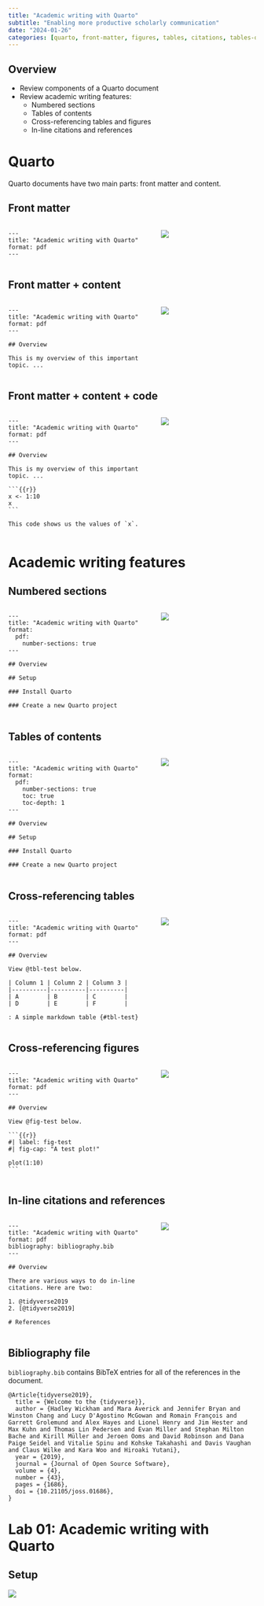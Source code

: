```yaml
---
title: "Academic writing with Quarto"
subtitle: "Enabling more productive scholarly communication"
date: "2024-01-26"
categories: [quarto, front-matter, figures, tables, citations, tables-of-contents, cross-references, code, code-blocks]
---
```


## Overview

- Review components of a Quarto document
- Review academic writing features:
  - Numbered sections
  - Tables of contents
  - Cross-referencing tables and figures
  - In-line citations and references

# Quarto

Quarto documents have two main parts: front matter and content.

## Front matter

:::: {.columns}
::: {.column width="60%"}
```quarto
---
title: "Academic writing with Quarto"
format: pdf
---
```
:::

::: {.column width="40%"}
![](images/front-matter.png)
:::
::::



## Front matter + content

:::: {.columns}
::: {.column width="60%"}
```.quarto
---
title: "Academic writing with Quarto"
format: pdf
---

## Overview

This is my overview of this important topic. ...
```
:::

::: {.column width="40%"}
![](images/front-matter-content.png)
:::
::::


## Front matter + content + code

:::: {.columns}
::: {.column width="60%"}
````.quarto
---
title: "Academic writing with Quarto"
format: pdf
---

## Overview

This is my overview of this important topic. ...

```{{r}}
x <- 1:10
x
```

This code shows us the values of `x`.
````
:::

::: {.column width="40%"}
![](images/front-matter-content-code.png)
:::
::::

# Academic writing features

## Numbered sections

:::: {.columns}
::: {.column width="60%"}

```.quarto
---
title: "Academic writing with Quarto"
format:
  pdf:
    number-sections: true
---

## Overview

## Setup

### Install Quarto

### Create a new Quarto project
```
:::

::: {.column width="40%"}
![](images/numbered-sections.png)
:::
::::

## Tables of contents

:::: {.columns}
::: {.column width="60%"}
```.quarto
---
title: "Academic writing with Quarto"
format:
  pdf:
    number-sections: true
    toc: true
    toc-depth: 1
---

## Overview

## Setup

### Install Quarto

### Create a new Quarto project
```
:::

::: {.column width="40%"}
![](images/toc-depth.png)
:::
::::

## Cross-referencing tables

:::: {.columns}
::: {.column width="60%"}
```.quarto
---
title: "Academic writing with Quarto"
format: pdf
---

## Overview

View @tbl-test below.

| Column 1 | Column 2 | Column 3 |
|----------|----------|----------|
| A        | B        | C        |
| D        | E        | F        |

: A simple markdown table {#tbl-test}
```
:::

::: {.column width="40%"}
![](images/cross-ref-table.png)
:::
::::


## Cross-referencing figures

:::: {.columns}
::: {.column width="60%"}
````.quarto
---
title: "Academic writing with Quarto"
format: pdf
---

## Overview

View @fig-test below.

```{{r}}
#| label: fig-test
#| fig-cap: "A test plot!"

plot(1:10)
```
````
:::

::: {.column width="40%"}
![](images/cross-ref-figure.png)
:::
::::

## In-line citations and references

:::: {.columns}
::: {.column width="60%"}
```.quarto
---
title: "Academic writing with Quarto"
format: pdf
bibliography: bibliography.bib
---

## Overview

There are various ways to do in-line citations. Here are two:

1. @tidyverse2019
2. [@tidyverse2019]

# References
```
:::

::: {.column width="40%"}
![](images/citations.png)
:::
::::

## Bibliography file

`bibliography.bib` contains BibTeX entries for all of the references in the document.

```.bibtex
@Article{tidyverse2019},
  title = {Welcome to the {tidyverse}},
  author = {Hadley Wickham and Mara Averick and Jennifer Bryan and Winston Chang and Lucy D'Agostino McGowan and Romain François and Garrett Grolemund and Alex Hayes and Lionel Henry and Jim Hester and Max Kuhn and Thomas Lin Pedersen and Evan Miller and Stephan Milton Bache and Kirill Müller and Jeroen Ooms and David Robinson and Dana Paige Seidel and Vitalie Spinu and Kohske Takahashi and Davis Vaughan and Claus Wilke and Kara Woo and Hiroaki Yutani},
  year = {2019},
  journal = {Journal of Open Source Software},
  volume = {4},
  number = {43},
  pages = {1686},
  doi = {10.21105/joss.01686},
}
```


# Lab 01: Academic writing with Quarto

## Setup

![](images/lab-01-startup.gif)

